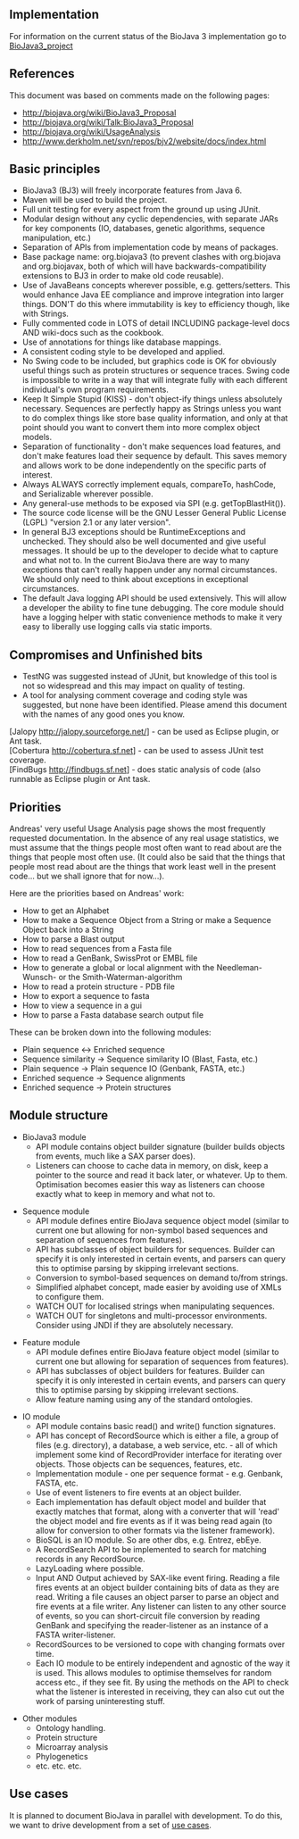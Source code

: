 == Implementation ==
For information on the current status of the BioJava 3 implementation go to [[BioJava3_project]]

==References==
This document was based on comments made on the following pages:
* http://biojava.org/wiki/BioJava3_Proposal
* http://biojava.org/wiki/Talk:BioJava3_Proposal
* http://biojava.org/wiki/UsageAnalysis
* http://www.derkholm.net/svn/repos/bjv2/website/docs/index.html

==Basic principles==
* BioJava3 (BJ3) will freely incorporate features from Java 6.
* Maven will be used to build the project.
* Full unit testing for every aspect from the ground up using JUnit.
* Modular design without any cyclic dependencies, with separate JARs for key components (IO, databases, genetic algorithms, sequence manipulation, etc.)
* Separation of APIs from implementation code by means of packages.
* Base package name: org.biojava3 (to prevent clashes with org.biojava and org.biojavax, both of which will have backwards-compatibility extensions to BJ3 in order to make old code reusable).
* Use of JavaBeans concepts wherever possible, e.g. getters/setters. This would enhance Java EE compliance and improve integration into larger things. DON'T do this where immutability is key to efficiency though, like with Strings. 
* Fully commented code in LOTS of detail INCLUDING package-level docs AND wiki-docs such as the cookbook.
* Use of annotations for things like database mappings.
* A consistent coding style to be developed and applied.
* No Swing code to be included, but graphics code is OK for obviously useful things such as protein structures or sequence traces. Swing code is impossible to write in a way that will integrate fully with each different individual's own program requirements.
* Keep It Simple Stupid (KISS) - don't object-ify things unless absolutely necessary. Sequences are perfectly happy as Strings unless you want to do complex things like store base quality information, and only at that point should you want to convert them into more complex object models.
* Separation of functionality - don't make sequences load features, and don't make features load their sequence by default. This saves memory and allows work to be done independently on the specific parts of interest.
* Always ALWAYS correctly implement equals, compareTo, hashCode, and Serializable wherever possible.
* Any general-use methods to be exposed via SPI (e.g. getTopBlastHit()).
* The source code license will be the GNU Lesser General Public License (LGPL) "version 2.1 or any later version".
* In general BJ3 exceptions should be RuntimeExceptions and unchecked. They should also be well documented and give useful messages. It should be up to the developer to decide what to capture and what not to. In the current BioJava there are way to many exceptions that can't really happen under any normal circumstances. We should only need to think about exceptions in exceptional circumstances.
* The default Java logging API should be used extensively. This will allow a developer the ability to fine tune debugging. The core module should have a logging helper with static convenience methods to make it very easy to liberally use logging calls via static imports.

==Compromises and Unfinished bits==
* TestNG was suggested instead of JUnit, but knowledge of this tool is not so widespread and this may impact on quality of testing.
* A tool for analysing comment coverage and coding style was suggested, but none have been identified. Please amend this document with the names of any good ones you know.

[Jalopy http://jalopy.sourceforge.net/] - can be used as Eclipse plugin, or Ant task.<br/>
[Cobertura http://cobertura.sf.net] - can be used to assess JUnit test coverage.<br/>
[FindBugs http://findbugs.sf.net] - does static analysis of code (also runnable as Eclipse plugin or Ant task.

==Priorities==
Andreas' very useful Usage Analysis page shows the most frequently requested documentation. In the absence of any real usage statistics, we must assume that the things people most often want to read about are the things that people most often use. (It could also be said that the things that people most read about are the things that work least well in the present code... but we shall ignore that for now...).

Here are the priorities based on Andreas' work:

* How to get an Alphabet
* How to make a Sequence Object from a String or make a Sequence Object back into a String 
* How to parse a Blast output
* How to read sequences from a Fasta file
* How to read a GenBank, SwissProt or EMBL file
* How to generate a global or local alignment with the Needleman-Wunsch- or the Smith-Waterman-algorithm
* How to read a protein structure - PDB file
* How to export a sequence to fasta
* How to view a sequence in a gui
* How to parse a Fasta database search output file 

These can be broken down into the following modules:

* Plain sequence <-> Enriched sequence
* Sequence similarity -> Sequence similarity IO (Blast, Fasta, etc.)
* Plain sequence -> Plain sequence IO (Genbank, FASTA, etc.)
* Enriched sequence -> Sequence alignments
* Enriched sequence -> Protein structures

==Module structure==

* BioJava3 module
** API module contains object builder signature (builder builds objects from events, much like a SAX parser does).
** Listeners can choose to cache data in memory, on disk, keep a pointer to the source and read it back later, or whatever. Up to them. Optimisation becomes easier this way as listeners can choose exactly what to keep in memory and what not to.

* Sequence module
** API module defines entire BioJava sequence object model (similar to current one but allowing for non-symbol based sequences and separation of sequences from features). 
** API has subclasses of object builders for sequences. Builder can specify it is only interested in certain events, and parsers can query this to optimise parsing by skipping irrelevant sections.
** Conversion to symbol-based sequences on demand to/from strings. 
** Simplified alphabet concept, made easier by avoiding use of XMLs to configure them.
** WATCH OUT for localised strings when manipulating sequences.
** WATCH OUT for singletons and multi-processor environments. Consider using JNDI if they are absolutely necessary.

* Feature module
** API module defines entire BioJava feature object model (similar to current one but allowing for  separation of sequences from features). 
** API has subclasses of object builders for features. Builder can specify it is only interested in certain events, and parsers can query this to optimise parsing by skipping irrelevant sections.
** Allow feature naming using any of the standard ontologies.

* IO module
** API module contains basic read() and write() function signatures.
** API has concept of RecordSource which is either a file, a group of files (e.g. directory), a database, a web service, etc. - all of which implement some kind of RecordProvider interface for iterating over objects. Those objects can be sequences, features, etc.
** Implementation module - one per sequence format - e.g. Genbank, FASTA, etc.
** Use of event listeners to fire events at an object builder.
** Each implementation has default object model and builder that exactly matches that format, along with a converter that will 'read' the object model and fire events as if it was being read again (to allow for conversion to other formats via the listener framework).
** BioSQL is an IO module. So are other dbs, e.g. Entrez, ebEye.
** A RecordSearch API to be implemented to search for matching records in any RecordSource.
** LazyLoading where possible.
** Input AND Output achieved by SAX-like event firing. Reading a file fires events at an object builder containing bits of data as they are read. Writing a file causes an object parser to parse an object and fire events at a file writer. Any listener can listen to any other source of events, so you can short-circuit file conversion by reading GenBank and specifying the reader-listener as an instance of a FASTA writer-listener.
** RecordSources to be versioned to cope with changing formats over time.
** Each IO module to be entirely independent and agnostic of the way it is used. This allows modules to optimise themselves for random access etc., if they see fit. By using the methods on the API to check what the listener is interested in receiving, they can also cut out the work of parsing uninteresting stuff.

* Other modules
** Ontology handling.
** Protein structure
** Microarray analysis
** Phylogenetics
** etc. etc. etc.

== Use cases ==

It is planned to document BioJava in parallel with development. To do this, we want to drive development from a set of [[BioJava 3 Use Cases | use cases]].